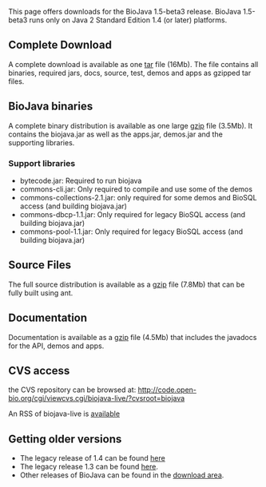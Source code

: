 This page offers downloads for the BioJava 1.5-beta3 release. BioJava 1.5-beta3 runs only on Java 2 Standard Edition 1.4 (or later) platforms.

== Complete Download ==
A complete download is available as one [http://www.biojava.org/download/bj15b/all/bj1.5-b3-all.tar tar] file (16Mb). The file contains all binaries, required jars, docs, source, test, demos and apps as gzipped tar files.

== BioJava binaries ==

A complete binary distribution is available as one large [http://www.biojava.org/download/bj15b/bin/bj1.5-b3-bin.tar.gz gzip] file (3.5Mb). It contains the biojava.jar as well as the apps.jar, demos.jar and the supporting libraries.

=== Support libraries ===

* bytecode.jar: Required to run biojava
*  commons-cli.jar: Only required to compile and use some of the demos
*  commons-collections-2.1.jar: only required for some demos and BioSQL access (and building biojava.jar)
*  commons-dbcp-1.1.jar: Only required for legacy BioSQL access (and building biojava.jar)
*  commons-pool-1.1.jar: Only required for legacy BioSQL access (and building biojava.jar)

== Source Files ==

The full source distribution is available as a [http://www.biojava.org/download/bj15b/src/bj1.5-b3-src.tar.gz gzip] file (7.8Mb) that can be fully built using ant.

== Documentation ==

Documentation is available as a [http://www.biojava.org/download/bj15b/doc/bj1.5-b3-doc.tar.gz gzip] file (4.5Mb) that includes the javadocs for the API, demos and apps.

== CVS access ==

the CVS repository can be browsed at:
http://code.open-bio.org/cgi/viewcvs.cgi/biojava-live/?cvsroot=biojava

An RSS of biojava-live is [http://www.biojava.org/CVS2RSS/biojava-live.rss available]

== Getting older versions ==

* The legacy release of 1.4 can be found [[BioJava:Download 1.4|here]]
* The legacy release 1.3 can be found [[BioJava:Download 1.3|here]].
* Other releases of BioJava can be found in the [http://www.biojava.org/download/ download area].
